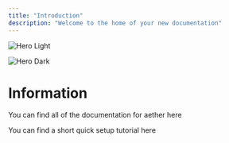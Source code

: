 ```yaml
---
title: "Introduction"
description: "Welcome to the home of your new documentation"
---
```


<img
  className="block dark:hidden"
  src="/images/hero-light.png"
  alt="Hero Light"
/>

<img
  className="hidden dark:block"
  src="/images/hero-dark.png"
  alt="Hero Dark"
/>

# Information

You can find all of the documentation for aether here

<Card title="Quick Setup" icon="screwdriver-wrench">
You can find a short quick setup tutorial here  
</Card>